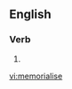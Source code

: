 ==English==

===Verb===
{{en-verb|memorialises|memorialising|memorialised|memorialised}}

# {{standard spelling of|from=non-Oxford British spelling|memorialize|lang=en}}

[[vi:memorialise]]
